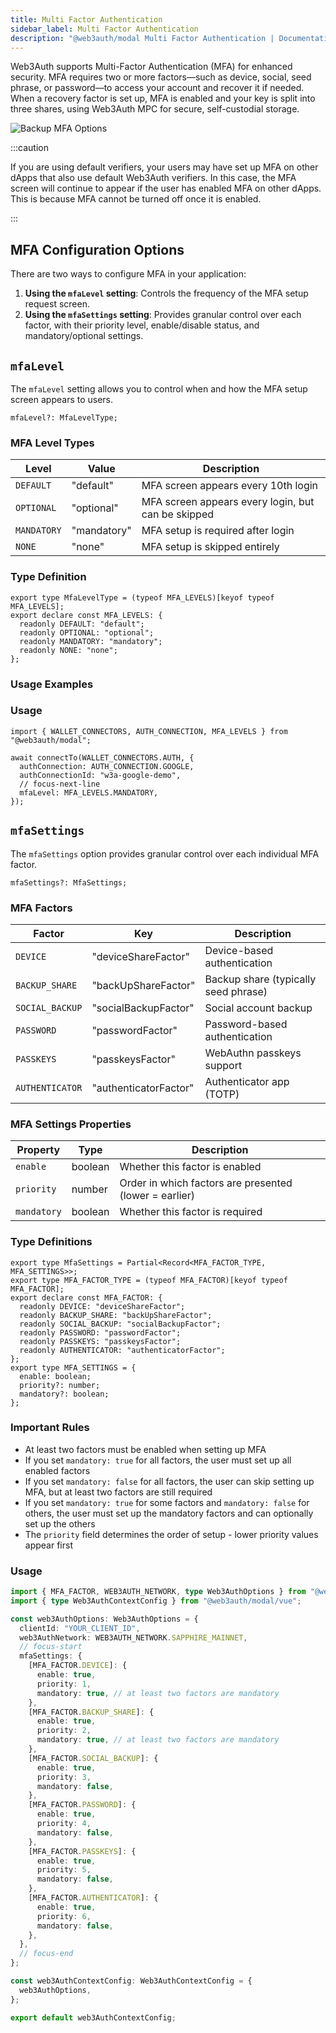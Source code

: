 ```yaml
---
title: Multi Factor Authentication
sidebar_label: Multi Factor Authentication
description: "@web3auth/modal Multi Factor Authentication | Documentation - Web3Auth"
---
```



Web3Auth supports Multi-Factor Authentication (MFA) for enhanced security. MFA requires two or more
factors—such as device, social, seed phrase, or password—to access your account and recover it if
needed. When a recovery factor is set up, MFA is enabled and your key is split into three shares,
using Web3Auth MPC for secure, self-custodial storage.

![Backup MFA Options](/images/mfa/mfa-options.gif)

:::caution

If you are using default verifiers, your users may have set up MFA on other dApps that also use
default Web3Auth verifiers. In this case, the MFA screen will continue to appear if the user has
enabled MFA on other dApps. This is because MFA cannot be turned off once it is enabled.

:::

## MFA Configuration Options

There are two ways to configure MFA in your application:

1. **Using the `mfaLevel` setting**: Controls the frequency of the MFA setup request screen.
2. **Using the `mfaSettings` setting**: Provides granular control over each factor, with their
   priority level, enable/disable status, and mandatory/optional settings.

## `mfaLevel`

The `mfaLevel` setting allows you to control when and how the MFA setup screen appears to users.

```tsx
mfaLevel?: MfaLevelType;
```

### MFA Level Types

| Level       | Value       | Description                                        |
| ----------- | ----------- | -------------------------------------------------- |
| `DEFAULT`   | "default"   | MFA screen appears every 10th login                |
| `OPTIONAL`  | "optional"  | MFA screen appears every login, but can be skipped |
| `MANDATORY` | "mandatory" | MFA setup is required after login                  |
| `NONE`      | "none"      | MFA setup is skipped entirely                      |

### Type Definition

```tsx
export type MfaLevelType = (typeof MFA_LEVELS)[keyof typeof MFA_LEVELS];
export declare const MFA_LEVELS: {
  readonly DEFAULT: "default";
  readonly OPTIONAL: "optional";
  readonly MANDATORY: "mandatory";
  readonly NONE: "none";
};
```

### Usage Examples

### Usage

```tsx
import { WALLET_CONNECTORS, AUTH_CONNECTION, MFA_LEVELS } from "@web3auth/modal";

await connectTo(WALLET_CONNECTORS.AUTH, {
  authConnection: AUTH_CONNECTION.GOOGLE,
  authConnectionId: "w3a-google-demo",
  // focus-next-line
  mfaLevel: MFA_LEVELS.MANDATORY,
});
```

## `mfaSettings`

<MFAMinimumPlan />

The `mfaSettings` option provides granular control over each individual MFA factor.

```tsx
mfaSettings?: MfaSettings;
```

### MFA Factors

| Factor          | Key                   | Description                          |
| --------------- | --------------------- | ------------------------------------ |
| `DEVICE`        | "deviceShareFactor"   | Device-based authentication          |
| `BACKUP_SHARE`  | "backUpShareFactor"   | Backup share (typically seed phrase) |
| `SOCIAL_BACKUP` | "socialBackupFactor"  | Social account backup                |
| `PASSWORD`      | "passwordFactor"      | Password-based authentication        |
| `PASSKEYS`      | "passkeysFactor"      | WebAuthn passkeys support            |
| `AUTHENTICATOR` | "authenticatorFactor" | Authenticator app (TOTP)             |

### MFA Settings Properties

| Property    | Type    | Description                                            |
| ----------- | ------- | ------------------------------------------------------ |
| `enable`    | boolean | Whether this factor is enabled                         |
| `priority`  | number  | Order in which factors are presented (lower = earlier) |
| `mandatory` | boolean | Whether this factor is required                        |

### Type Definitions

```tsx
export type MfaSettings = Partial<Record<MFA_FACTOR_TYPE, MFA_SETTINGS>>;
export type MFA_FACTOR_TYPE = (typeof MFA_FACTOR)[keyof typeof MFA_FACTOR];
export declare const MFA_FACTOR: {
  readonly DEVICE: "deviceShareFactor";
  readonly BACKUP_SHARE: "backUpShareFactor";
  readonly SOCIAL_BACKUP: "socialBackupFactor";
  readonly PASSWORD: "passwordFactor";
  readonly PASSKEYS: "passkeysFactor";
  readonly AUTHENTICATOR: "authenticatorFactor";
};
export type MFA_SETTINGS = {
  enable: boolean;
  priority?: number;
  mandatory?: boolean;
};
```

### Important Rules

- At least two factors must be enabled when setting up MFA
- If you set `mandatory: true` for all factors, the user must set up all enabled factors
- If you set `mandatory: false` for all factors, the user can skip setting up MFA, but at least two
  factors are still required
- If you set `mandatory: true` for some factors and `mandatory: false` for others, the user must set
  up the mandatory factors and can optionally set up the others
- The `priority` field determines the order of setup - lower priority values appear first

### Usage

```ts title="web3authContext.ts"
import { MFA_FACTOR, WEB3AUTH_NETWORK, type Web3AuthOptions } from "@web3auth/modal";
import { type Web3AuthContextConfig } from "@web3auth/modal/vue";

const web3AuthOptions: Web3AuthOptions = {
  clientId: "YOUR_CLIENT_ID",
  web3AuthNetwork: WEB3AUTH_NETWORK.SAPPHIRE_MAINNET,
  // focus-start
  mfaSettings: {
    [MFA_FACTOR.DEVICE]: {
      enable: true,
      priority: 1,
      mandatory: true, // at least two factors are mandatory
    },
    [MFA_FACTOR.BACKUP_SHARE]: {
      enable: true,
      priority: 2,
      mandatory: true, // at least two factors are mandatory
    },
    [MFA_FACTOR.SOCIAL_BACKUP]: {
      enable: true,
      priority: 3,
      mandatory: false,
    },
    [MFA_FACTOR.PASSWORD]: {
      enable: true,
      priority: 4,
      mandatory: false,
    },
    [MFA_FACTOR.PASSKEYS]: {
      enable: true,
      priority: 5,
      mandatory: false,
    },
    [MFA_FACTOR.AUTHENTICATOR]: {
      enable: true,
      priority: 6,
      mandatory: false,
    },
  },
  // focus-end
};

const web3AuthContextConfig: Web3AuthContextConfig = {
  web3AuthOptions,
};

export default web3AuthContextConfig;
```
